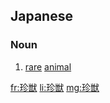 ==Japanese==
{{ja-kanjitab|ちん|じゅう|yomi=o}}

===Noun===
{{ja-noun|ちんじゅう|kyu=珍獸}}

# [[rare]] [[animal]]

[[fr:珍獣]]
[[li:珍獣]]
[[mg:珍獣]]